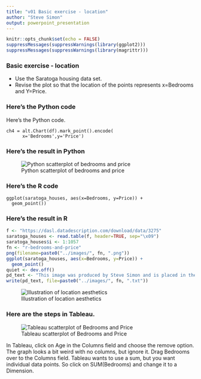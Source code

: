 ```yaml
---
title: "v01 Basic exercise - location"
author: "Steve Simon"
output: powerpoint_presentation
---
```


```r
knitr::opts_chunk$set(echo = FALSE)
suppressMessages(suppressWarnings(library(ggplot2)))
suppressMessages(suppressWarnings(library(magrittr)))
```

### Basic exercise - location

+ Use the Saratoga housing data set.
+ Revise the plot so that the location of the points represents x=Bedrooms and Y=Price.

### Here's the Python code

Here's the Python code.

```{}
ch4 = alt.Chart(df).mark_point().encode(
      x='Bedrooms',y='Price')
```

### Here's the result in Python

![Python scatterplot of bedrooms and price](../images/altair-basic-exercise-location.png)

### Here's the R code

```{}
ggplot(saratoga_houses, aes(x=Bedrooms, y=Price)) + 
  geom_point())
```

### Here's the result in R

```r
f <- "https://dasl.datadescription.com/download/data/3275"
saratoga_houses <- read.table(f, header=TRUE, sep="\x09")
saratoga_houses$i <- 1:1057
fn <- "r-bedrooms-and-price"
png(filename=paste0("../images/", fn, ".png"))
ggplot(saratoga_houses, aes(x=Bedrooms, y=Price)) + 
  geom_point()
quiet <- dev.off()
pd_text <- "This image was produced by Steve Simon and is placed in the public domain. You are welcome to use this image any way you see fit. An acknowledgement would be appreciated, but is not required."
write(pd_text, file=paste0("../images/", fn, ".txt"))
```

![Illustration of location aesthetics](../images/r-bedrooms-and-price.png)

### Here are the steps in Tableau.

![Tableau scatterplot of Bedrooms and Price](../images/tableau-bedrooms-vs-price.png)

<div class="notes">

In Tableau, click on Age in the Columns field and choose the remove option. The graph looks a bit weird with no columns, but ignore it. Drag Bedrooms over to the Columns field. Tableau wants to use a sum, but you want individual data points. So click on SUM(Bedrooms) and change it to a Dimension.

</div>
